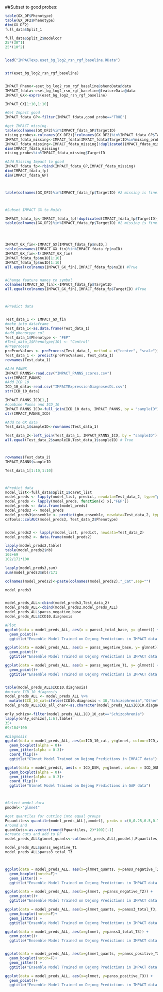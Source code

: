 ##Subset to good probes:
```r


table(GX_DF$Phenotype)
table(GX_DF2$Phenotype)
dim(GX_DF2)
full_data$Split_1

full_data$Split_2$modelcor
25*(30^1)
25*(10^2)


load("IMPACTexp.eset_bg_log2_rsn_rgf_baseline.RData")


str(eset_bg_log2_rsn_rgf_baseline)


IMPACT_Pheno<-eset_bg_log2_rsn_rgf_baseline@phenoData@data
IMPACT_fdata<-eset_bg_log2_rsn_rgf_baseline@featureData@data
IMPACT_GX<-exprs(eset_bg_log2_rsn_rgf_baseline)

IMPACT_GX[1:10,1:10]

#Get Impact good
IMPACT_fdata_GP<-filter(IMPACT_fdata,good_probe=="TRUE")

#get IMPACT missing.
table(colnames(GX_DF2)%in%IMPACT_fdata_GP$TargetID)
mising_probes<-colnames(GX_DF2)[!colnames(GX_DF2)%in%IMPACT_fdata_GP$TargetID]
IMPACT_fdata_missing<-IMPACT_fdata[IMPACT_fdata$TargetID%in%mising_probes,]
IMPACT_fdata_missing<-IMPACT_fdata_missing[!duplicated(IMPACT_fdata_missing$TargetID),]
dim(IMPACT_fdata_missing)
mising_probes%in%IMPACT_fdata_missing$TargetID 

#Add Missing Impact to good
IMPACT_fdata_fp<-rbind(IMPACT_fdata_GP,IMPACT_fdata_missing)
dim(IMPACT_fdata_fp)
dim(IMPACT_fdata_GP)



table(colnames(GX_DF2)%in%IMPACT_fdata_fp$TargetID) #2 missing is fine. 



#Subset IMPACT GX to Nuids

IMPACT_fdata_fp<-IMPACT_fdata_fp[!duplicated(IMPACT_fdata_fp$TargetID),]
table(colnames(GX_DF2)%in%IMPACT_fdata_fp$TargetID) #2 missing is fine. 




IMPACT_GX_fin<-IMPACT_GX[IMPACT_fdata_fp$nuID,]
table(rownames(IMPACT_GX_fin)%in%IMPACT_fdata_fp$nuID)
IMPACT_GX_fin<-t(IMPACT_GX_fin)
IMPACT_fdata_fp$nuID[1:10]
IMPACT_fdata_fp$nuID[1:10]
all.equal(colnames(IMPACT_GX_fin),IMPACT_fdata_fp$nuID) #True


#Change feature names to symbol
colnames(IMPACT_GX_fin)<-IMPACT_fdata_fp$TargetID
all.equal(colnames(IMPACT_GX_fin),IMPACT_fdata_fp$TargetID) #True



#Predict data


Test_data_1 <- IMPACT_GX_fin
#make into dataframe
Test_data_1<-as.data.frame(Test_data_1)
#add phenotype col
Test_data_1$Phenotype <- "FEP" 
#Test_data_1$Phenotype[10] <- "Control" 
#Preprocess
preProcValues <- preProcess(Test_data_1, method = c("center", "scale"))
Test_data_1 <- predict(preProcValues, Test_data_1)
rownames(Test_data_1)

#Add PANNS
IMPACT_PANNS<-read.csv("IMPACT_PANNS_scores.csv")
str(IMPACT_PANNS)
#Add ICD_10
ICD_10_data<-read.csv("IMPACTExpressionDiagnosesDL.csv")
str(ICD_10_data)

IMPACT_PANNS_ICD[1,]
#combine Panns and ICD_10
IMPACT_PANNS_ICD<-full_join(ICD_10_data, IMPACT_PANNS, by = "sampleID")
str(IMPACT_PANNS_ICD)

#Add to GX data
Test_data_1$sampleID<-rownames(Test_data_1)

Test_data_2<-left_join(Test_data_1, IMPACT_PANNS_ICD, by = "sampleID")
all.equal(Test_data_2$sampleID,Test_data_1$sampleID) # True



rownames(Test_data_2)
IMPACT_PANNS$sampleID

Test_data_1[1:10,1:10]



#Predict data
model_list<-full_data$Split_1$caret_list
model_preds <- lapply(model_list, predict, newdata=Test_data_2, type="prob")
model_preds <- lapply(model_preds, function(x) x[,"FEP"])
model_preds <- data.frame(model_preds)
model_preds3 <- model_preds
model_preds3$ensemble <- predict(gbm_ensemble, newdata=Test_data_2, type="prob")
caTools::colAUC(model_preds3, Test_data_2$Phenotype)


model_preds2 <- lapply(model_list, predict, newdata=Test_data_2)
model_preds2 <- data.frame(model_preds2)

lapply(model_preds2,table)
table(model_preds2$nb)
102+69
102/171*100

lapply(model_preds3,sum)
sum(model_preds3$nb)/171

colnames(model_preds2)<-paste(colnames(model_preds2),"_Cat",sep="")

model_preds3


model_preds_ALL<-cbind(model_preds3,Test_data_2)
model_preds_ALL<-cbind(model_preds2,model_preds_ALL)
model_preds_ALL$panss_negative_base
model_preds_ALL$ICD10.diagnosis

#Plot
ggplot(data = model_preds_ALL, aes(x = panss1_total_base, y= glmnet)) +
  geom_point()+
  ggtitle("Ensemble Model Trained on Dejong Predictions in IMPACT data vs PANSS")

ggplot(data = model_preds_ALL, aes(x = panss_negative_base, y= glmnet)) +
  geom_point()+
  ggtitle("Ensemble Model Trained on Dejong Predictions in IMPACT data vs PANSS")

ggplot(data = model_preds_ALL, aes(x = panss_negative_T1, y= glmnet)) +
  geom_point()+
  ggtitle("Ensemble Model Trained on Dejong Predictions in IMPACT data vs PANSS")


table(model_preds_ALL$ICD10.diagnosis)
#mutate ICD_10 diagnosis
model_preds_ALL <- model_preds_ALL %>% 
  mutate(ICD_10_cat=ifelse(ICD10.diagnosis < 30,"Schizophrenia","Other"))
model_preds_ALL$ICD_all_char<-as.character(model_preds_ALL$ICD10.diagnosis)

only_schizo<-filter(model_preds_ALL,ICD_10_cat=="Schizophrenia")
lapply(only_schizo[,1:6],table)
35+
69/104*100

#Diagnosis 
ggplot(data = model_preds_ALL, aes(x=ICD_10_cat, y=glmnet, colour=ICD_all_char,fill = ICD_10_cat)) +
  geom_boxplot(alpha = 0)+
  geom_jitter(alpha = 0.3)+
  coord_flip()+
  ggtitle("Glmnet Model Trained on Dejong Predictions in IMPACT data")

ggplot(data = model_preds3, aes(x = ICD_DSM, y=glmnet, colour = ICD_DSM, fill = ICD_DSM)) +
  geom_boxplot(alpha = 0)+
  geom_jitter(alpha = 0.3)+
  coord_flip()+
  ggtitle("Glmnet Model Trained on Dejong Predictions in GAP data")



#Select model data
pmodel<-"glmnet"

#get quantiles for cutting into equal groups
Pquantiles<-quantile(model_preds_ALL[,pmodel], probs = c(0,0.25,0.5,0.75,1))
#round and 
quantCuts<-as.vector(round(Pquantiles, 2)*100)[-1]
#create cuts and add to DF
model_preds_ALL$glmnet_quants<-cut(model_preds_ALL[,pmodel],Pquantiles,labels=quantCuts,include.lowest = T)

model_preds_ALL$panss_negative_T1
model_preds_ALL$panss3_total_T3



ggplot(data = model_preds_ALL, aes(x=glmnet_quants, y=panss_negative_T2, colour=glmnet_quants)) +
  geom_boxplot(notch=F)+
  geom_jitter() + 
  ggtitle("Ensemble Model Trained on Dejong Predictions in IMPACT data vs PANSS")

ggplot(data = model_preds_ALL, aes(x=glmnet, y=panss_negative_T2)) +
  geom_point()+ 
  ggtitle("Ensemble Model Trained on Dejong Predictions in IMPACT data vs PANSS")

ggplot(data = model_preds_ALL, aes(x=glmnet_quants, y=panss3_total_T3, colour=glmnet_quants)) +
  geom_boxplot(notch=F)+
  geom_jitter() + 
  ggtitle("Ensemble Model Trained on Dejong Predictions in IMPACT data vs PANSS")

ggplot(data = model_preds_ALL, aes(x=glmnet, y=panss3_total_T3)) +
  geom_point()+ 
  ggtitle("Ensemble Model Trained on Dejong Predictions in IMPACT data vs PANSS")


ggplot(data = model_preds_ALL, aes(x=glmnet_quants, y=panss_positive_T3, colour=glmnet_quants)) +
  geom_boxplot(notch=F)+
  geom_jitter() + 
  ggtitle("Ensemble Model Trained on Dejong Predictions in IMPACT data vs PANSS")

ggplot(data = model_preds_ALL, aes(x=glmnet, y=panss_positive_T3)) +
  geom_point()+ 
  ggtitle("Ensemble Model Trained on Dejong Predictions in IMPACT data vs PANSS")

```



